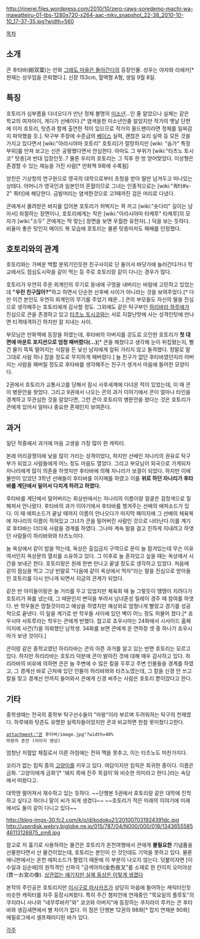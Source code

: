 http://rinerei.files.wordpress.com/2010/10/zero-raws-soredemo-machi-wa-mawatteiru-01-tbs-1280x720-x264-aac-mkv_snapshot_22-38_2010-10-10_17-37-35.jpg?width=560

[[목차]]

== 소개 ==
콘 후타바(紺双葉)는 만화 [[그래도 마을은 돌아간다]]의 등장인물. 성우는 야자와 리에카[* 현재는 성우업을 은퇴했다.].
신장 153cm, 혈액형 A형, 생일 9월 8일.

== 특징 ==
호토리가 심부름을 다녀오다가 만난 정체 불명의 [[미소년]]…인 줄 알았으나 실체는 같은 학교의 여자아이, 게다가 선배이다.[* 염색을한 미소년인줄 알았지만  작가의 옛날 단편에 이미 호토리, 탓츤과 함께 출연한 적이 있으므로 작가의 올드팬이라면 정체를 일찌감치 파악했을 듯.]. 탁구부 주장에 수준급의 [[베이스]] 실력, 괜찮은 요리 실력 등 모든 것을 가지고 있다면서 [wiki:"아라시야마 호토리" 호토리]가 절망하지만 [wiki: "슴가" 특정 부위]를 만져 보고는 신은 공평했다면서 안심한다. 아마도 그 부위가 [wiki:"타츠노 토시코" 탓층]과 반대 입장인듯..? 물론 우리의 호토리는 그 직후 한 방 얻어맞았다. 이상형은 존경할 수 있는 재능을 가진 사람[* 만화책 9화에 수록됨]

양친은 기상청의 연구원으로 영국의 대학으로부터 초청을 받아 딸만 남겨두고 떠나있는 상태다. 어머니가 영국인과 일본인의 혼혈이므로 그녀는 인종적으로는 [wiki:"쿼터#s-2" 쿼터]에 해당한다. 금발머리는 염색한것으로 고1때까진 검은 머리로 다녔다.

콘에게서 물려받은 바지를 입어본 호토리가 허벅지는 꽉 끼고 [wiki:"숏다리" 길이는 남아서] 좌절하는 장면이나, 호토리에게는 작은 [wiki:"아라시야마 타케루" 타케루]의 모자가 [wiki:"소두" 콘에게는 딱 맞는] 장면을 보면 우월한 유전자(..) 덕을 보는 듯하다. 비율이 좋은 탓인지 메이드 복 모습에 호토리는 물론 탓층마저도 패배를 인정했다.

== 호토리와의 관계 ==
호토리와는 가벼운 백합 분위기인듯한 친구사이로 단 둘이서 바닷가에 놀러간다거나 학교에서도 점심도시락을 같이 먹는 등 주로 호토리랑 같이 다니는 경우가 많다.

호토리가 우연히 주운 외계인의 무기로 동네에 구멍을 내버리는 바람에 고민하고 있었는데 '''"우린 친구잖아?"'''하고 하면서 단순한 선후배 사이가 아니라는 것을 보여주었다.[* 다만 이건 본인도 우연히 외계인의 무기를 주었기 때문...] 콘의 부모들도 자신의 딸을 진심으로 생각해주는 호토리에게 감사할 정도. 그외에도 같은 탁구부인 [[하리바라 하루에]]가 진심으로 콘을 존경하고 있고 [[타츠노 토시코]]와는 서로 지잘난맛에 사는 성격인탓에 만나면 티격태격하긴 하지만 잘 지내는 사이.

부모님은 만화책에 등장을 하였는데, 후타바의 아버지를 강도로 오인한 호토리가 '''첫 대면에 마운트 포지션으로 엄청 패버렸다(...)'''[* 콘을 해쳤다고 생각해 눈이 뒤집혔는지, 뻘건 물이 뚝뚝 떨어지는 식칼을 든 낯선 남자에게 앞뒤 가리지 않고 돌격했다. 정말로 말 그대로 사람 하나 잡을 정도로 무지하게 패버렸다.] 늘 친구가 없던 후타바였던지라 아버지는 사람을 패버릴 정도로 후타바를 생각해주는 친구가 생겨서 마음에 들어한 모양이다.

2권에서 호토리가 교통사고를 당해서 잠시 사후세계에 다녀온 적이 있었는데, 이 때 콘이 병문안을 왓었다. 그리고 9권에서 나오는 콘의 과거 이야기에서 콘이 얼마나 타인을 경계하고 무관심한 것을 알았다면, 그런 콘이 호토리의 병문안을 왔다는 것은 호토리가 콘에게 있어서 얼마나 중요한 존재인지 보여준다.
== 과거 ==
일단 작중에서 과거에 마음 고생을 가장 많이 한 캐릭터.

본래 어리광쟁이에 낯을 많이 가리는 성격이었다, 하지만 선배인 자나리의 권유로 탁구부가 되었고 사람들에게 어느 정도 마음도 열었다. 그리고 부모님이 외국으로 가게되자 자나리에게 많이 의존을 하엿지만 후타바에 의해 자나리가 보결이 되었다. 하지만 이에 불만이 있었던 3학년 선배들이 후타바를 이지메를 하였고 이를 '''위로 하던 자나리가 후타바를 계단에서 밀어서 다치게 하려고 하였다.'''

후타바를 계단에서 밀어버리는 회상씬에서는 자나리의 이름이랑 얼굴은 검정색으로 칠해져서 안나왔다. 후타바의 과거 이야기에서 후타바를 챙겨주는 선배의 에피소드가 있다. 이 때 에피소드가 끝날 때까지 이름이 안나오다가 마지막 페이지에 그 선배의 체육복에 자나리의 이름이 적혀있고 그녀가 콘을 밀어버린 사람인 것으로 나타난다.이를 계기로 후타바는 더더욱 사람을 경계를 하였다. 그나마 계속 말을 걸고 친하게 지내려고 하엿던 사람들이 하리바와와 타츠노이다.

늘 옥상에서 같이 밥을 먹는데, 옥상은 출입금지 구역으로 문이 늘 잠겨있는데 무슨 이유여서인지 옥상문의 열쇠를 소유하고 있다. 그 이후로 늘 혼자있고 싶을 때는 옥상에서 시간을 보내곤 한다. 호토리랑은 원래 한번 만나고 끝낼 정도로 생각하고 있었다. 처음에 같이 점심을 먹고 그냥 빈말로 "다음에 같이 옥상에서 먹자"라는 말을 진심으로 받아들인 호토리를 다시 만나게 되면서 지금의 관계가 되었다.

같은 반 아이들이랑은 늘 거리를 두고 있었지만 체육회 때 늘 그렇듯이 땡땡이 치려다가 호토리가 화를 냈는데, 그 때문인지 변덕을 부려서 남녀혼성 릴레이 경주 때 참여를 하엿다. 반 학우들은 망칠것이라고 예상을 하였지만 예상외로 엄청나게 빨랐고 경기를 성공적으로 끝낸다. 이 일을 계기로 반 학우들 사이에 있던 벽이 어느 정도 허물어 졌다.[* 죠우시마 사토루라는 학우는 콘에게 반했다. 참고로 죠우시마는 24화에서 시사이드 홈페이지에 사건(?)을 의뢰했던 남학생. 34화를 보면 콘에게 온 연하장 셋 중 하나가 죠우시마가 보낸 것이다.]

콘이랑 같은 중학교였던 하리라바는 콘의 아픈 과거를 알고 있는 반면 호토리는 모르고 있다. 하지만 하리라바는 호토리 덕분에 콘이 밝아진 것에 대해 매우 감사하고 있다. 하리라바의 비유에 의하면 콘은 늘 주변에 수 많은 칼을 두루고 주변 인물들을 경계를 하였고, 그 경계선 바로 근처에 있던 인물이 하리바와와 타츠노였는데, 그 칼을 신경 안 쓰고 칼을 맞고 경계선 안까지 들어와서 콘에게 신경 써주는 사람은 호토리 뿐이었다고 한다.

== 기타 ==
중학생때는 전국의 중학부 탁구선수들이 "마왕"이라 부르며 두려워하는 탁구의 천재였다. 하루에와 탓츤도 유명한 실력자들이었지만 콘과 비교하면 한참 못미쳤다고한다. 

 attachment:"콘 후타바/image.jpg"?width=40%
 마왕의 존안 (이미지 영상)

엄청난 저혈압 체질로서 이른 아침에는 전혀 맥을 못추고, 이는 타츠노도 마찬가지다.

꼬리가 없는 킴릭 종의 [[고양이]]를 키우고 있다. 여담이지만 킴릭은 희귀한 종이다. 이름은 금화. '고양이에게 금화'[* '돼지 목에 진주 목걸이'와 비슷한 의미라고 한다.]라는 속담에서 따왔다고. 

대학엔 떨어져서 재수하고 있는 듯하다.
~~단행본 5권에서 호토리랑 같은 대학에 진학하고 싶다고 하더니 말이 씨가 되게 생겼다~~
~~호토리가 적은 미래의 이야기에 미래에서도 둘이 같이 다니고 있다~~

http://blog-imgs-30.fc2.com/k/o/d/kodoku21/201007031924391dc.jpg
http://userdisk.webry.biglobe.ne.jp/015/787/04/N000/000/018/134365558546113126875_sm6.jpg

참고로 저 흉기로 사용하려는 물건은 호토리가 온천여행에서 콘에게 '''불필요한''' 기념품을 선물한다면서 산 물건이었는데, 호토리는 본인이 산 것인데도 기억을 못하고 있다. 물론 애니판에서는 온천 에피소드가 짤렸기 때문에 이 부분이 나오지 않는다. 덧붙이자면 [이수일과 심순애]의 원작격인 신파극 "금색야차(金色夜叉"를 소재로 한 칸이치 오미야상(貫一お宮の像). [http://upload.wikimedia.org/wikipedia/ja/1/18/Kanichi%26omiya.JPG 상관없는 얘기지만 실제 동상은 이렇게 생겼다]

본작의 주인공은 호토리지만 [[이시구로 마사카즈]]가 상당히 마음에 들어하는 캐릭터인듯 비슷한 캐릭터를 자주 등장시켜왔다. 특히 주간 챔피언에 연재중인 "목요일의 플루토"의 쿠지라니 사나와 "네무루바카"와" 쿄코와 아버지"에 등장하는 쿠지라이 루카는 콘 후타바와 생김새면에서 별 차이가 없다. 이 점은 단행본 12권의 98화[* 잡지 연재분 90화] 에필로그에서 셀프패러디된 바가 있다. 


[[각주]]
